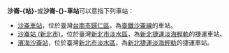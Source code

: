 '''沙崙-{站}-'''或'''沙崙-{}-車站'''可以意指下列車站：
*[[沙崙車站|沙崙車站]]，位於臺灣[[台南市|台南市]][[歸仁區|歸仁區]]，為[[臺鐵|臺鐵]][[沙崙線|沙崙線]]的車站。
*[[沙崙站_(新北市)|沙崙站 (新北市)]]，位於臺灣[[新北市|新北市]][[淡水區|淡水區]]，為[[新北捷運|新北捷運]][[淡海輕軌|淡海輕軌]]的捷運車站。
*[[濱海沙崙站|濱海沙崙站]]，位於臺灣[[新北市|新北市]][[淡水區|淡水區]]，為[[新北捷運|新北捷運]][[淡海輕軌|淡海輕軌]]的捷運車站。
{{disambig|cat=三字车站名消歧义}}